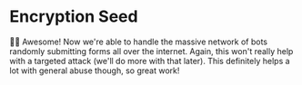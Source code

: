 # Encryption Seed

👨‍💼 Awesome! Now we're able to handle the massive network of bots randomly
submitting forms all over the internet. Again, this won't really help with a
targeted attack (we'll do more with that later). This definitely helps a lot
with general abuse though, so great work!
